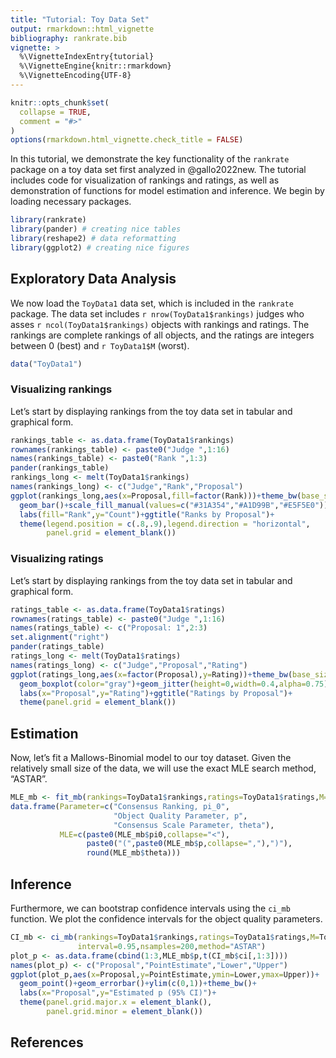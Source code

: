 ```yaml
---
title: "Tutorial: Toy Data Set"
output: rmarkdown::html_vignette
bibliography: rankrate.bib
vignette: >
  %\VignetteIndexEntry{tutorial}
  %\VignetteEngine{knitr::rmarkdown}
  %\VignetteEncoding{UTF-8}
---
```


```r
knitr::opts_chunk$set(
  collapse = TRUE,
  comment = "#>"
)
options(rmarkdown.html_vignette.check_title = FALSE)
```

In this tutorial, we demonstrate the key functionality of the `rankrate` package on a toy data set first analyzed in @gallo2022new. The tutorial includes code for visualization of rankings and ratings, as well as demonstration of functions for model estimation and inference. We begin by loading necessary packages.

```r
library(rankrate)
library(pander) # creating nice tables
library(reshape2) # data reformatting
library(ggplot2) # creating nice figures
```

## Exploratory Data Analysis

We now load the `ToyData1` data set, which is included in the `rankrate` package. The data set includes `r nrow(ToyData1$rankings)` judges who asses `r ncol(ToyData1$rankings)` objects with rankings and ratings. The rankings are complete rankings of all objects, and the ratings are integers between 0 (best) and `r ToyData1$M` (worst).

```r
data("ToyData1")
```

### Visualizing rankings

Let's start by displaying rankings from the toy data set in tabular and graphical form. 

```r
rankings_table <- as.data.frame(ToyData1$rankings)
rownames(rankings_table) <- paste0("Judge ",1:16)
names(rankings_table) <- paste0("Rank ",1:3)
pander(rankings_table)
rankings_long <- melt(ToyData1$rankings)
names(rankings_long) <- c("Judge","Rank","Proposal")
ggplot(rankings_long,aes(x=Proposal,fill=factor(Rank)))+theme_bw(base_size=6)+
  geom_bar()+scale_fill_manual(values=c("#31A354","#A1D99B","#E5F5E0"))+
  labs(fill="Rank",y="Count")+ggtitle("Ranks by Proposal")+
  theme(legend.position = c(.8,.9),legend.direction = "horizontal",
        panel.grid = element_blank())
```

### Visualizing ratings

Let's start by displaying rankings from the toy data set in tabular and graphical form. 

```r
ratings_table <- as.data.frame(ToyData1$ratings)
rownames(ratings_table) <- paste0("Judge ",1:16)
names(ratings_table) <- c("Proposal: 1",2:3)
set.alignment("right")
pander(ratings_table)
ratings_long <- melt(ToyData1$ratings)
names(ratings_long) <- c("Judge","Proposal","Rating")
ggplot(ratings_long,aes(x=factor(Proposal),y=Rating))+theme_bw(base_size=6)+
  geom_boxplot(color="gray")+geom_jitter(height=0,width=0.4,alpha=0.75)+
  labs(x="Proposal",y="Rating")+ggtitle("Ratings by Proposal")+
  theme(panel.grid = element_blank())
```






## Estimation

Now, let's fit a Mallows-Binomial model to our toy dataset. Given the relatively small size of the data, we will use the exact MLE search method, "ASTAR". 

```r
MLE_mb <- fit_mb(rankings=ToyData1$rankings,ratings=ToyData1$ratings,M=ToyData1$M,method="ASTAR")
data.frame(Parameter=c("Consensus Ranking, pi_0",
                       "Object Quality Parameter, p",
                       "Consensus Scale Parameter, theta"),
           MLE=c(paste0(MLE_mb$pi0,collapse="<"),
                 paste0("(",paste0(MLE_mb$p,collapse=","),")"),
                 round(MLE_mb$theta)))
```

## Inference

Furthermore, we can bootstrap confidence intervals using the `ci_mb` function. We plot the confidence intervals for the object quality parameters.

```r
CI_mb <- ci_mb(rankings=ToyData1$rankings,ratings=ToyData1$ratings,M=ToyData1$M,
               interval=0.95,nsamples=200,method="ASTAR")
plot_p <- as.data.frame(cbind(1:3,MLE_mb$p,t(CI_mb$ci[,1:3])))
names(plot_p) <- c("Proposal","PointEstimate","Lower","Upper")
ggplot(plot_p,aes(x=Proposal,y=PointEstimate,ymin=Lower,ymax=Upper))+
  geom_point()+geom_errorbar()+ylim(c(0,1))+theme_bw()+
  labs(x="Proposal",y="Estimated p (95% CI)")+
  theme(panel.grid.major.x = element_blank(),
        panel.grid.minor = element_blank())
```

## References
